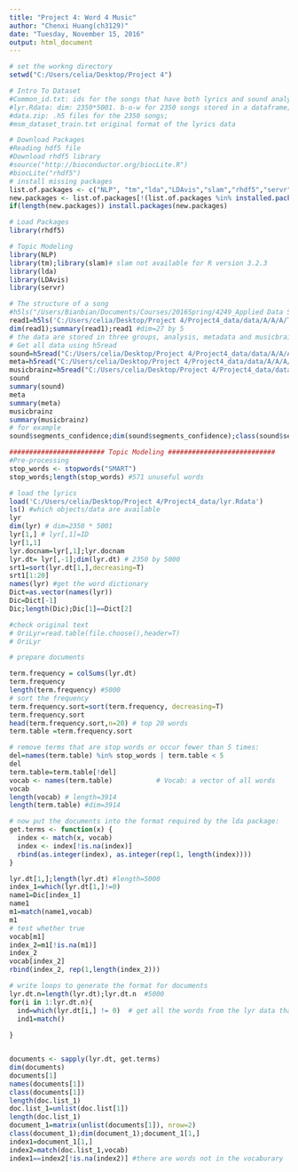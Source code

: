 ---
title: "Project 4: Word 4 Music"
author: "Chenxi Huang(ch3129)"
date: "Tuesday, November 15, 2016"
output: html_document
---
```{r}
# set the workng directory 
setwd("C:/Users/celia/Desktop/Project 4")
```

```{r}
# Intro To Dataset
#Common_id.txt: ids for the songs that have both lyrics and sound analysis information. 2350 in total;
#lyr.Rdata: dim: 2350*5001. b-o-w for 2350 songs stored in a dataframe;
#data.zip: .h5 files for the 2350 songs;
#msm_dataset_train.txt original format of the lyrics data
```

```{r}
# Download Packages
#Reading hdf5 file
#Download rhdf5 library
#source("http://bioconductor.org/biocLite.R")
#biocLite("rhdf5")
# install missing packages
list.of.packages <- c("NLP", "tm","lda","LDAvis","slam","rhdf5","servr")
new.packages <- list.of.packages[!(list.of.packages %in% installed.packages()[,"Package"])]
if(length(new.packages)) install.packages(new.packages)
```

```{r}
# Load Packages
library(rhdf5)

# Topic Modeling
library(NLP)
library(tm);library(slam)# slam not available for R version 3.2.3
library(lda)
library(LDAvis)
library(servr)
```

```{r}
# The structure of a song
#h5ls("/Users/Bianbian/Documents/Courses/2016Spring/4249_Applied Data Science/Proj5/MillionSongSubset/data/A/A/A/TRAAAAW128F429D538.h5")
read1=h5ls('C:/Users/celia/Desktop/Project 4/Project4_data/data/A/A/A/TRAAABD128F429CF47.h5') #try out an example
dim(read1);summary(read1);read1 #dim=27 by 5
# the data are stored in three groups, analysis, metadata and musicbrainz
# Get all data using h5read
sound=h5read("C:/Users/celia/Desktop/Project 4/Project4_data/data/A/A/A/TRAAABD128F429CF47.h5", "/analysis")
meta=h5read("C:/Users/celia/Desktop/Project 4/Project4_data/data/A/A/A/TRAAABD128F429CF47.h5", "/metadata")
musicbrainz=h5read("C:/Users/celia/Desktop/Project 4/Project4_data/data/A/A/A/TRAAABD128F429CF47.h5", "/musicbrainz")
sound
summary(sound)
meta
summary(meta)
musicbrainz
summary(musicbrainz)
# for example
sound$segments_confidence;dim(sound$segments_confidence);class(sound$segments_confidence)  
```

```{r}
######################## Topic Modeling ###########################
#Pre-processing
stop_words <- stopwords("SMART")
stop_words;length(stop_words) #571 unuseful words

# load the lyrics
load('C:/Users/celia/Desktop/Project 4/Project4_data/lyr.Rdata')
ls() #which objects/data are available
lyr
dim(lyr) # dim=2350 * 5001
lyr[1,] # lyr[,1]=ID
lyr[1,1]
lyr.docnam=lyr[,1];lyr.docnam
lyr.dt= lyr[,-1];dim(lyr.dt) # 2350 by 5000
srt1=sort(lyr.dt[1,],decreasing=T)
srt1[1:20]
names(lyr) #get the word dictionary
Dict=as.vector(names(lyr))
Dic=Dict[-1]
Dic;length(Dic);Dic[1]==Dict[2]

#check original text
# OriLyr=read.table(file.choose(),header=T)
# OriLyr
```

```{r}
# prepare documents 

term.frequency = colSums(lyr.dt)
term.frequency
length(term.frequency) #5000
# sort the frequency
term.frequency.sort=sort(term.frequency, decreasing=T)
term.frequency.sort
head(term.frequency.sort,n=20) # top 20 words
term.table =term.frequency.sort

# remove terms that are stop words or occur fewer than 5 times:
del=names(term.table) %in% stop_words | term.table < 5
del
term.table=term.table[!del]
vocab <- names(term.table)           # Vocab: a vector of all words
vocab
length(vocab) # length=3914
length(term.table) #dim=3914
```

```{r}
# now put the documents into the format required by the lda package:
get.terms <- function(x) {
  index <- match(x, vocab)
  index <- index[!is.na(index)]
  rbind(as.integer(index), as.integer(rep(1, length(index))))
}

lyr.dt[1,];length(lyr.dt) #length=5000
index_1=which(lyr.dt[1,]!=0)
name1=Dic[index_1]
name1
m1=match(name1,vocab)
m1
# test whether true
vocab[m1]
index_2=m1[!is.na(m1)]
index_2
vocab[index_2]
rbind(index_2, rep(1,length(index_2)))

# write loops to generate the format for documents
lyr.dt.n=length(lyr.dt);lyr.dt.n  #5000
for(i in 1:lyr.dt.n){
  ind=which(lyr.dt[i,] != 0)  # get all the words from the lyr data that exists in the original text
  ind1=match()
  
}


documents <- sapply(lyr.dt, get.terms)
dim(documents)
documents[1] 
names(documents[1])
class(documents[1])
length(doc.list_1)
doc.list_1=unlist(doc.list[1])
length(doc.list_1)
document_1=matrix(unlist(documents[1]), nrow=2)
class(document_1);dim(document_1);document_1[1,]
index1=document_1[1,]
index2=match(doc.list_1,vocab)
index1==index2[!is.na(index2)] #there are words not in the vocaburary 

```

